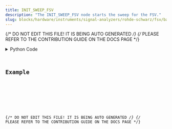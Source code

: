 ```yaml
---
title: INIT_SWEEP_FSV
description: "The INIT_SWEEP_FSV node starts the sweep for the FSV."
slug: blocks/hardware/instruments/signal-analyzers/rohde-schwarz/fsv/basic/init-sweep-fsv
---
```


{/* DO NOT EDIT THIS FILE! IT IS BEING AUTO GENERATED */}
{/* PLEASE REFER TO THE CONTRIBUTION GUIDE ON THE DOCS PAGE */}


<PythonDocsDisplay docstring={docstring} />
<details>
<summary>Python Code</summary>



<Code code={pythonCode} lang="py" wrap theme="dracula" />

[Find this Flojoy Block on GitHub](https://github.com/flojoy-ai/blocks/blob/main/blocks/HARDWARE/INSTRUMENTS/SIGNAL_ANALYZERS/ROHDE_SCHWARZ/FSV/BASIC/INIT_SWEEP_FSV/INIT_SWEEP_FSV.py)

</details>

## Example


<GetHelpWidget />


<AppDisplay app={app} blockName="INIT_SWEEP_FSV" client:visible />


<Example />

{/* DO NOT EDIT THIS FILE! IT IS BEING AUTO GENERATED */}
{/* PLEASE REFER TO THE CONTRIBUTION GUIDE ON THE DOCS PAGE */}
